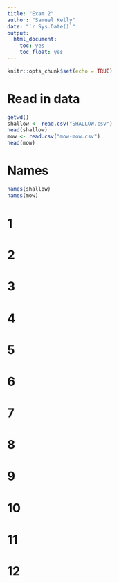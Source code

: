 ```yaml
---
title: "Exam 2"
author: "Samuel Kelly"
date: "`r Sys.Date()`"
output: 
  html_document:
    toc: yes
    toc_float: yes
---
```


```r
knitr::opts_chunk$set(echo = TRUE)
```

# Read in data

```r
getwd()
shallow <- read.csv("SHALLOW.csv")
head(shallow)
mow <- read.csv("mow-mow.csv")
head(mow)
```

# Names

```r
names(shallow)
names(mow)
```


# 1

# 2

# 3

# 4

# 5

# 6

# 7

# 8

# 9

# 10

# 11

# 12

